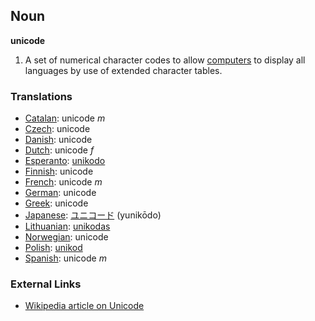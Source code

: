 ==Noun==

'''unicode'''
#A set of numerical character codes to allow [[computer]]s to display all languages by use of extended character tables.

===Translations===
*[[Catalan]]: unicode ''m''
*[[Czech]]: unicode
*[[Danish]]: unicode
*[[Dutch]]: unicode ''f''
*[[Esperanto]]: [[unikodo]]
*[[Finnish]]: unicode
*[[French]]: unicode ''m''
*[[German]]: unicode
*[[Greek]]: unicode
*[[Japanese]]: [[ユニコード]] (yunikōdo)
*[[Lithuanian]]: [[unikodas]]
*[[Norwegian]]: unicode
*[[Polish]]: [[unikod]]
*[[Spanish]]: unicode ''m''

===External Links===
*[[en:Unicode|Wikipedia article on Unicode]]
